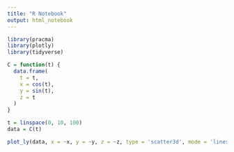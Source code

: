 ```yaml
---
title: "R Notebook"
output: html_notebook
---
```


```r
library(pracma)
library(plotly)
library(tidyverse)

C = function(t) {
  data.frame(
    t = t,
    x = cos(t),
    y = sin(t),
    z = t
  )
}

t = linspace(0, 10, 100)
data = C(t)
```



```r
plot_ly(data, x = ~x, y = ~y, z = ~z, type = 'scatter3d', mode = 'lines')


```
